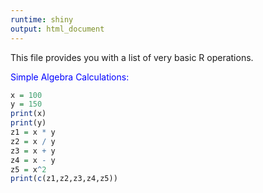 ```yaml
---
runtime: shiny
output: html_document
---
```



This file provides you with a list of very basic R operations.

<font color=Blue>Simple Algebra Calculations:</font>

```r
x = 100
y = 150
print(x)
print(y)
z1 = x * y
z2 = x / y
z3 = x + y
z4 = x - y
z5 = x^2
print(c(z1,z2,z3,z4,z5))
```
